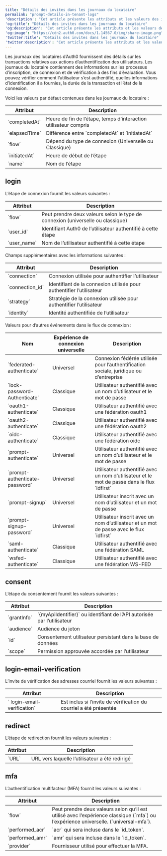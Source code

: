 ```yaml
---
title: "Détails des invites dans les journaux du locataire"
permalink: "prompt-details-in-tenant-logs"
'description': "Cet article présente les attributs et les valeurs des invites utilisateur dans les journaux du locataire."
'og:title': "Détails des invites dans les journaux du locataire"
'og:description': "Cet article présente les attributs et les valeurs des invites utilisateur dans les journaux du locataire."
'og:image': "https://cdn2.auth0.com/docs/1.14567.0/img/share-image.png"
'twitter:title': "Détails des invites dans les journaux du locataire"
'twitter:description': "Cet article présente les attributs et les valeurs des invites utilisateur dans les journaux du locataire."
---
```


Les journaux des locataires d’Auth0 fournissent des détails sur les transactions relatives aux actions d’authentification des utilisateurs. Les journaux du locataire contiennent des informations sur les processus d’inscription, de connexion et de vérification à des fins d’évaluation. Vous pouvez vérifier comment l’utilisateur s’est authentifié, quelles informations d’identification il a fournies, la durée de la transaction et l’état de la connexion.

Voici les valeurs par défaut contenues dans les journaux du locataire :

<table class="table"><thead>
<tr>
<th><strong>Attribut</strong></th>
<th><strong>Description</strong></th>
</tr>
</thead>
<tbody>
<tr>
<td>`completedAt`</td>
<td>Heure de fin de l’étape, temps d’interaction utilisateur compris</td>
</tr>
<tr>
<td>`elapsedTime`</td>
<td>Différence entre `completedAt` et `initiatedAt`</td>
</tr>
<tr>
<td>`flow`</td>
<td>Dépend du type de connexion (Universelle ou Classique)</td>
</tr>
<tr>
<td>`initiatedAt`</td>
<td>Heure de début de l’étape</td>
</tr>
<tr>
<td>`name`</td>
<td>Nom de l’étape</td>
</tr>
</tbody>
</table>

## login

L’étape de connexion fournit les valeurs suivantes :

<table class="table"><thead>
<tr>
<th><strong>Attribut</strong></th>
<th><strong>Description</strong></th>
</tr>
</thead>
<tbody>
<tr>
<td>`flow`</td>
<td>Peut prendre deux valeurs selon le type de connexion (universelle ou classique)</td>
</tr>
<tr>
<td>`user_id`</td>
<td>Identifiant Auth0 de l’utilisateur authentifié à cette étape</td>
</tr>
<tr>
<td>`user_name`</td>
<td>Nom de l’utilisateur authentifié à cette étape</td>
</tr>
</tbody>
</table>

Champs supplémentaires avec les informations suivantes :

<table class="table"><thead>
<tr>
<th><strong>Attribut</strong></th>
<th><strong>Description</strong></th>
</tr>
</thead>
<tbody>
<tr>
<td>`connection`</td>
<td>Connexion utilisée pour authentifier l’utilisateur</td>
</tr>
<tr>
<td>`connection_id`</td>
<td>Identifiant de la connexion utilisée pour authentifier l’utilisateur</td>
</tr>
<tr>
<td>`strategy`</td>
<td>Stratégie de la connexion utilisée pour authentifier l’utilisateur</td>
</tr>
<tr>
<td>`identity`</td>
<td>Identité authentifiée de l’utilisateur</td>
</tr>
</tbody>
</table>

Valeurs pour d’autres événements dans le flux de connexion :

<table class="table"><thead>
<tr>
<th><strong>Nom</strong></th>
<th><strong>Expérience de connexion universelle</strong></th>
<th><strong>Description</strong></th>
</tr>
</thead>
<tbody>
<tr>
<td>`federated-authenticate`</td>
<td>Universel</td>
<td>Connexion fédérée utilisée pour l’authentification sociale, juridique ou d’entreprise</td>
</tr>
<tr>
<td>`lock-password-Authenticate`</td>
<td>Classique</td>
<td>Utilisateur authentifié avec un nom d’utilisateur et le mot de passe</td>
</tr>
<tr>
<td>`oauth1-authenticate`</td>
<td>Classique</td>
<td>Utilisateur authentifié avec une fédération oauth1</td>
</tr>
<tr>
<td>`oauth2-authenticate`</td>
<td>Classique</td>
<td>Utilisateur authentifié avec une fédération oauth2</td>
</tr>
<tr>
<td>`oidc-authenticate`</td>
<td>Classique</td>
<td>Utilisateur authentifié avec une fédération oidc</td>
</tr>
<tr>
<td>`prompt-authenticate`</td>
<td>Universel</td>
<td>Utilisateur authentifié avec un nom d’utilisateur et le mot de passe</td>
</tr>
<tr>
<td>`prompt-authenticate-password`</td>
<td>Universel</td>
<td>Utilisateur authentifié avec un nom d’utilisateur et le mot de passe dans le flux `idfirst`</td>
</tr>
<tr>
<td>`prompt-signup`</td>
<td>Universel</td>
<td>Utilisateur inscrit avec un nom d’utilisateur et un mot de passe</td>
</tr>
<tr>
<td>`prompt-signup-password`</td>
<td>Universel</td>
<td>Utilisateur inscrit avec un nom d’utilisateur et un mot de passe avec le flux `idfirst`</td>
</tr>
<tr>
<td>`saml-authenticate`</td>
<td>Classique</td>
<td>Utilisateur authentifié avec une fédération SAML</td>
</tr>
<tr>
<td>`wsfed-authenticate`</td>
<td>Classique</td>
<td>Utilisateur authentifié avec une fédération WS-FED</td>
</tr>
</tbody>
</table>

## consent

L’étape du consentement fournit les valeurs suivantes :

<table class="table"><thead>
<tr>
<th><strong>Attribut</strong></th>
<th><strong>Description</strong></th>
</tr>
</thead>
<tbody>
<tr>
<td>`grantInfo`</td>
<td>`{myApiIdentifier}` ou identifiant de l’API autorisée par l’utilisateur</td>
</tr>
<tr>
<td>`audience`</td>
<td>Audience du jeton</td>
</tr>
<tr>
<td>`id`</td>
<td>Consentement utilisateur persistant dans la base de données</td>
</tr>
<tr>
<td>`scope`</td>
<td>Permission approuvée accordée par l’utilisateur</td>
</tr>
</tbody>
</table>

## login-email-verification

L’invite de vérification des adresses courriel fournit les valeurs suivantes :

<table class="table"><thead>
<tr>
<th><strong>Attribut</strong></th>
<th><strong>Description</strong></th>
</tr>
</thead>
<tbody>
<tr>
<td>` login-email-verification`</td>
<td>Est inclus si l’invite de vérification du courriel a été présentée</td>
</tr>
</tbody>
</table>

## redirect

L’étape de redirection fournit les valeurs suivantes :

<table class="table"><thead>
<tr>
<th><strong>Attribut</strong></th>
<th><strong>Description</strong></th>
</tr>
</thead>
<tbody>
<tr>
<td>`URL`</td>
<td>URL vers laquelle l’utilisateur a été redirigé</td>
</tr>
</tbody>
</table>

## mfa

L’authentification multifacteur (<Tooltip href="/docs/fr-ca/glossary?term=multifactor-authentication" tip="Authentification multifacteur (MFA)
Processus d’authentification de l’utilisateur qui utilise un facteur en plus du nom d’utilisateur et du mot de passe, tel qu’un code par SMS." cta="Voir le glossaire">MFA</Tooltip>) fournit les valeurs suivantes :

<table class="table"><thead>
<tr>
<th><strong>Attribut</strong></th>
<th><strong>Description</strong></th>
</tr>
</thead>
<tbody>
<tr>
<td>`flow`</td>
<td>Peut prendre deux valeurs selon qu’il est utilisé avec l’expérience classique (`mfa`) ou l’expérience universelle. (`universal-mfa`).</td>
</tr>
<tr>
<td>`performed_acr`</td>
<td>`acr` qui sera incluse dans le `id_token`.</td>
</tr>
<tr>
<td>`performed_amr`</td>
<td>`amr` qui sera incluse dans le `id_token`.</td>
</tr>
<tr>
<td>`provider`</td>
<td>Fournisseur utilisé pour effectuer la MFA.</td>
</tr>
</tbody>
</table>
